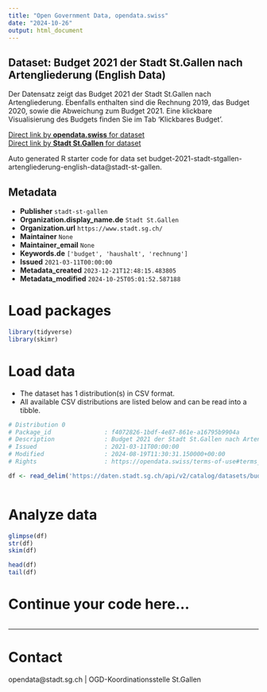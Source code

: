```yaml
---
title: "Open Government Data, opendata.swiss"
date: "2024-10-26"
output: html_document
---
```


## Dataset: Budget 2021 der Stadt St.Gallen nach Artengliederung (English Data)

Der Datensatz zeigt das Budget 2021 der Stadt St.Gallen nach Artengliederung. Ebenfalls enthalten sind die Rechnung 2019, das Budget 2020, sowie die Abweichung zum Budget 2021. Eine klickbare Visualisierung des Budgets finden Sie im Tab 'Klickbares Budget'.

[Direct link by **opendata.swiss** for dataset](https://opendata.swiss/de/dataset/budget-2021-der-stadt-st-gallen-nach-artengliederung-english-data)<br>
[Direct link by **Stadt St.Gallen** for dataset](https://daten.stadt.sg.ch/explore/dataset/budget-2021-stadt-stgallen-artengliederung-english-data/)

Auto generated R starter code for data set budget-2021-stadt-stgallen-artengliederung-english-data@stadt-st-gallen.

## Metadata

- **Publisher** `stadt-st-gallen`
- **Organization.display_name.de** `Stadt St.Gallen`
- **Organization.url** `https://www.stadt.sg.ch/`
- **Maintainer** `None`
- **Maintainer_email** `None`
- **Keywords.de** `['budget', 'haushalt', 'rechnung']`
- **Issued** `2021-03-11T00:00:00`
- **Metadata_created** `2023-12-21T12:48:15.483805`
- **Metadata_modified** `2024-10-25T05:01:52.587188`


# Load packages

```r

library(tidyverse)
library(skimr)

```

# Load data

-   The dataset has 1 distribution(s) in CSV format.
-   All available CSV distributions are listed below and can be read into a tibble.

```r

# Distribution 0
# Package_id               : f4072826-1bdf-4e87-861e-a16795b9904a
# Description              : Budget 2021 der Stadt St.Gallen nach Artengliederung (English Data) (csv)
# Issued                   : 2021-03-11T00:00:00
# Modified                 : 2024-08-19T11:30:31.150000+00:00
# Rights                   : https://opendata.swiss/terms-of-use#terms_by

df <- read_delim('https://daten.stadt.sg.ch/api/v2/catalog/datasets/budget-2021-stadt-stgallen-artengliederung-english-data/exports/csv?use_labels=true')



```

# Analyze data

```r

glimpse(df)
str(df)
skim(df)

head(df)
tail(df)

```

# Continue your code here...

```r

```

------------------------------------------------------------------------

# Contact

opendata@stadt.sg.ch | OGD-Koordinationsstelle St.Gallen
